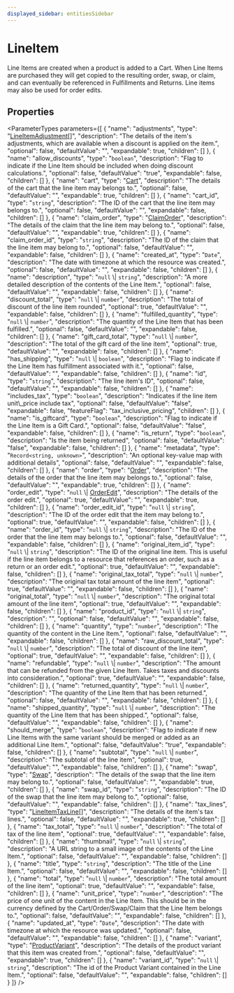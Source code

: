 ```yaml
---
displayed_sidebar: entitiesSidebar
---
```



# LineItem

Line Items are created when a product is added to a Cart. When Line Items are purchased they will get copied to the resulting order, swap, or claim, and can eventually be referenced in Fulfillments and Returns. Line items may also be used for order edits.

## Properties

<ParameterTypes parameters={[
  {
    "name": "adjustments",
    "type": "[LineItemAdjustment](LineItemAdjustment.mdx)[]",
    "description": "The details of the item's adjustments, which are available when a discount is applied on the item.",
    "optional": false,
    "defaultValue": "",
    "expandable": true,
    "children": []
  },
  {
    "name": "allow_discounts",
    "type": "`boolean`",
    "description": "Flag to indicate if the Line Item should be included when doing discount calculations.",
    "optional": false,
    "defaultValue": "true",
    "expandable": false,
    "children": []
  },
  {
    "name": "cart",
    "type": "[Cart](Cart.mdx)",
    "description": "The details of the cart that the line item may belongs to.",
    "optional": false,
    "defaultValue": "",
    "expandable": true,
    "children": []
  },
  {
    "name": "cart_id",
    "type": "`string`",
    "description": "The ID of the cart that the line item may belongs to.",
    "optional": false,
    "defaultValue": "",
    "expandable": false,
    "children": []
  },
  {
    "name": "claim_order",
    "type": "[ClaimOrder](ClaimOrder.mdx)",
    "description": "The details of the claim that the line item may belong to.",
    "optional": false,
    "defaultValue": "",
    "expandable": true,
    "children": []
  },
  {
    "name": "claim_order_id",
    "type": "`string`",
    "description": "The ID of the claim that the line item may belong to.",
    "optional": false,
    "defaultValue": "",
    "expandable": false,
    "children": []
  },
  {
    "name": "created_at",
    "type": "`Date`",
    "description": "The date with timezone at which the resource was created.",
    "optional": false,
    "defaultValue": "",
    "expandable": false,
    "children": []
  },
  {
    "name": "description",
    "type": "``null`` \\| `string`",
    "description": "A more detailed description of the contents of the Line Item.",
    "optional": false,
    "defaultValue": "",
    "expandable": false,
    "children": []
  },
  {
    "name": "discount_total",
    "type": "``null`` \\| `number`",
    "description": "The total of discount of the line item rounded",
    "optional": true,
    "defaultValue": "",
    "expandable": false,
    "children": []
  },
  {
    "name": "fulfilled_quantity",
    "type": "``null`` \\| `number`",
    "description": "The quantity of the Line Item that has been fulfilled.",
    "optional": false,
    "defaultValue": "",
    "expandable": false,
    "children": []
  },
  {
    "name": "gift_card_total",
    "type": "``null`` \\| `number`",
    "description": "The total of the gift card of the line item",
    "optional": true,
    "defaultValue": "",
    "expandable": false,
    "children": []
  },
  {
    "name": "has_shipping",
    "type": "``null`` \\| `boolean`",
    "description": "Flag to indicate if the Line Item has fulfillment associated with it.",
    "optional": false,
    "defaultValue": "",
    "expandable": false,
    "children": []
  },
  {
    "name": "id",
    "type": "`string`",
    "description": "The line item's ID",
    "optional": false,
    "defaultValue": "",
    "expandable": false,
    "children": []
  },
  {
    "name": "includes_tax",
    "type": "`boolean`",
    "description": "Indicates if the line item unit\\_price include tax",
    "optional": false,
    "defaultValue": "false",
    "expandable": false,
    "featureFlag": "tax_inclusive_pricing",
    "children": []
  },
  {
    "name": "is_giftcard",
    "type": "`boolean`",
    "description": "Flag to indicate if the Line Item is a Gift Card.",
    "optional": false,
    "defaultValue": "false",
    "expandable": false,
    "children": []
  },
  {
    "name": "is_return",
    "type": "`boolean`",
    "description": "Is the item being returned",
    "optional": false,
    "defaultValue": "false",
    "expandable": false,
    "children": []
  },
  {
    "name": "metadata",
    "type": "`Record<string, unknown>`",
    "description": "An optional key-value map with additional details",
    "optional": false,
    "defaultValue": "",
    "expandable": false,
    "children": []
  },
  {
    "name": "order",
    "type": "[Order](Order.mdx)",
    "description": "The details of the order that the line item may belongs to.",
    "optional": false,
    "defaultValue": "",
    "expandable": true,
    "children": []
  },
  {
    "name": "order_edit",
    "type": "``null`` \\| [OrderEdit](OrderEdit.mdx)",
    "description": "The details of the order edit.",
    "optional": true,
    "defaultValue": "",
    "expandable": true,
    "children": []
  },
  {
    "name": "order_edit_id",
    "type": "``null`` \\| `string`",
    "description": "The ID of the order edit that the item may belong to.",
    "optional": true,
    "defaultValue": "",
    "expandable": false,
    "children": []
  },
  {
    "name": "order_id",
    "type": "``null`` \\| `string`",
    "description": "The ID of the order that the line item may belongs to.",
    "optional": false,
    "defaultValue": "",
    "expandable": false,
    "children": []
  },
  {
    "name": "original_item_id",
    "type": "``null`` \\| `string`",
    "description": "The ID of the original line item. This is useful if the line item belongs to a resource that references an order, such as a return or an order edit.",
    "optional": true,
    "defaultValue": "",
    "expandable": false,
    "children": []
  },
  {
    "name": "original_tax_total",
    "type": "``null`` \\| `number`",
    "description": "The original tax total amount of the line item",
    "optional": true,
    "defaultValue": "",
    "expandable": false,
    "children": []
  },
  {
    "name": "original_total",
    "type": "``null`` \\| `number`",
    "description": "The original total amount of the line item",
    "optional": true,
    "defaultValue": "",
    "expandable": false,
    "children": []
  },
  {
    "name": "product_id",
    "type": "``null`` \\| `string`",
    "description": "",
    "optional": false,
    "defaultValue": "",
    "expandable": false,
    "children": []
  },
  {
    "name": "quantity",
    "type": "`number`",
    "description": "The quantity of the content in the Line Item.",
    "optional": false,
    "defaultValue": "",
    "expandable": false,
    "children": []
  },
  {
    "name": "raw_discount_total",
    "type": "``null`` \\| `number`",
    "description": "The total of discount of the line item",
    "optional": true,
    "defaultValue": "",
    "expandable": false,
    "children": []
  },
  {
    "name": "refundable",
    "type": "``null`` \\| `number`",
    "description": "The amount that can be refunded from the given Line Item. Takes taxes and discounts into consideration.",
    "optional": true,
    "defaultValue": "",
    "expandable": false,
    "children": []
  },
  {
    "name": "returned_quantity",
    "type": "``null`` \\| `number`",
    "description": "The quantity of the Line Item that has been returned.",
    "optional": false,
    "defaultValue": "",
    "expandable": false,
    "children": []
  },
  {
    "name": "shipped_quantity",
    "type": "``null`` \\| `number`",
    "description": "The quantity of the Line Item that has been shipped.",
    "optional": false,
    "defaultValue": "",
    "expandable": false,
    "children": []
  },
  {
    "name": "should_merge",
    "type": "`boolean`",
    "description": "Flag to indicate if new Line Items with the same variant should be merged or added as an additional Line Item.",
    "optional": false,
    "defaultValue": "true",
    "expandable": false,
    "children": []
  },
  {
    "name": "subtotal",
    "type": "``null`` \\| `number`",
    "description": "The subtotal of the line item",
    "optional": true,
    "defaultValue": "",
    "expandable": false,
    "children": []
  },
  {
    "name": "swap",
    "type": "[Swap](Swap.mdx)",
    "description": "The details of the swap that the line item may belong to.",
    "optional": false,
    "defaultValue": "",
    "expandable": true,
    "children": []
  },
  {
    "name": "swap_id",
    "type": "`string`",
    "description": "The ID of the swap that the line item may belong to.",
    "optional": false,
    "defaultValue": "",
    "expandable": false,
    "children": []
  },
  {
    "name": "tax_lines",
    "type": "[LineItemTaxLine](LineItemTaxLine.mdx)[]",
    "description": "The details of the item's tax lines.",
    "optional": false,
    "defaultValue": "",
    "expandable": true,
    "children": []
  },
  {
    "name": "tax_total",
    "type": "``null`` \\| `number`",
    "description": "The total of tax of the line item",
    "optional": true,
    "defaultValue": "",
    "expandable": false,
    "children": []
  },
  {
    "name": "thumbnail",
    "type": "``null`` \\| `string`",
    "description": "A URL string to a small image of the contents of the Line Item.",
    "optional": false,
    "defaultValue": "",
    "expandable": false,
    "children": []
  },
  {
    "name": "title",
    "type": "`string`",
    "description": "The title of the Line Item.",
    "optional": false,
    "defaultValue": "",
    "expandable": false,
    "children": []
  },
  {
    "name": "total",
    "type": "``null`` \\| `number`",
    "description": "The total amount of the line item",
    "optional": true,
    "defaultValue": "",
    "expandable": false,
    "children": []
  },
  {
    "name": "unit_price",
    "type": "`number`",
    "description": "The price of one unit of the content in the Line Item. This should be in the currency defined by the Cart/Order/Swap/Claim that the Line Item belongs to.",
    "optional": false,
    "defaultValue": "",
    "expandable": false,
    "children": []
  },
  {
    "name": "updated_at",
    "type": "`Date`",
    "description": "The date with timezone at which the resource was updated.",
    "optional": false,
    "defaultValue": "",
    "expandable": false,
    "children": []
  },
  {
    "name": "variant",
    "type": "[ProductVariant](ProductVariant.mdx)",
    "description": "The details of the product variant that this item was created from.",
    "optional": false,
    "defaultValue": "",
    "expandable": true,
    "children": []
  },
  {
    "name": "variant_id",
    "type": "``null`` \\| `string`",
    "description": "The id of the Product Variant contained in the Line Item.",
    "optional": false,
    "defaultValue": "",
    "expandable": false,
    "children": []
  }
]} />

